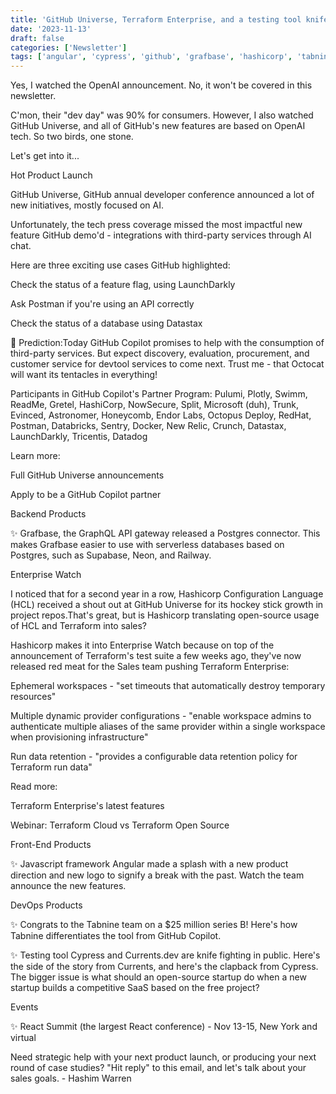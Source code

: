 ```yaml
---
title: 'GitHub Universe, Terraform Enterprise, and a testing tool knife fight'
date: '2023-11-13'
draft: false
categories: ['Newsletter']
tags: ['angular', 'cypress', 'github', 'grafbase', 'hashicorp', 'tabnine', 'terraform']
---
```


Yes, I watched the OpenAI announcement. No, it won't be covered in this newsletter.

C'mon, their "dev day" was 90% for consumers. However, I also watched GitHub Universe, and all of GitHub's new features are based on OpenAI tech. So two birds, one stone.

Let's get into it...

Hot Product Launch

GitHub Universe, GitHub annual developer conference announced a lot of new initiatives, mostly focused on AI.

Unfortunately, the tech press coverage missed the most impactful new feature GitHub demo'd - integrations with third-party services through AI chat.

Here are three exciting use cases GitHub highlighted:

Check the status of a feature flag, using LaunchDarkly

Ask Postman if you're using an API correctly

Check the status of a database using Datastax

🔮 Prediction:Today GitHub Copilot promises to help with the consumption of third-party services. But expect discovery, evaluation, procurement, and customer service for devtool services to come next. Trust me - that Octocat will want its tentacles in everything!

Participants in GitHub Copilot's Partner Program: Pulumi, Plotly, Swimm, ReadMe, Gretel, HashiCorp, NowSecure, Split, Microsoft (duh), Trunk, Evinced, Astronomer, Honeycomb, Endor Labs, Octopus Deploy, RedHat, Postman, Databricks, Sentry, Docker, New Relic, Crunch, Datastax, LaunchDarkly, Tricentis, Datadog

Learn more:

Full GitHub Universe announcements

Apply to be a GitHub Copilot partner

Backend Products

✨ Grafbase, the GraphQL API gateway released a Postgres connector. This makes Grafbase easier to use with serverless databases based on Postgres, such as Supabase, Neon, and Railway.

Enterprise Watch

I noticed that for a second year in a row, Hashicorp Configuration Language (HCL) received a shout out at GitHub Universe for its hockey stick growth in project repos.That's great, but is Hashicorp translating open-source usage of HCL and Terraform into sales?

Hashicorp makes it into Enterprise Watch because on top of the announcement of Terraform's test suite a few weeks ago, they've now released red meat for the Sales team pushing Terraform Enterprise:

Ephemeral workspaces - "set timeouts that automatically destroy temporary resources"

Multiple dynamic provider configurations - "enable workspace admins to authenticate multiple aliases of the same provider within a single workspace when provisioning infrastructure"

Run data retention - "provides a configurable data retention policy for Terraform run data"

Read more:

Terraform Enterprise's latest features

Webinar: Terraform Cloud vs Terraform Open Source

Front-End Products

✨ Javascript framework Angular made a splash with a new product direction and new logo to signify a break with the past. Watch the team announce the new features.

DevOps Products

✨ Congrats to the Tabnine team on a $25 million series B! Here's how Tabnine differentiates the tool from GitHub Copilot.

✨ Testing tool Cypress and Currents.dev are knife fighting in public. Here's the side of the story from Currents, and here's the clapback from Cypress. The bigger issue is what should an open-source startup do when a new startup builds a competitive SaaS based on the free project?

Events

✨ React Summit (the largest React conference) - Nov 13-15, New York and virtual

Need strategic help with your next product launch, or producing your next round of case studies? "Hit reply" to this email, and let's talk about your sales goals. - Hashim Warren
